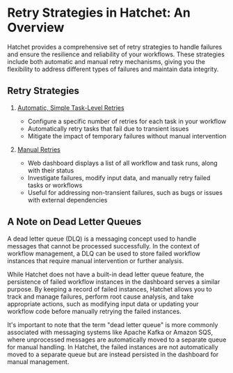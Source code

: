 # Retry Strategies in Hatchet: An Overview

Hatchet provides a comprehensive set of retry strategies to handle failures and ensure the resilience and reliability of your workflows. These strategies include both automatic and manual retry mechanisms, giving you the flexibility to address different types of failures and maintain data integrity.

## Retry Strategies

1. [Automatic, Simple Task-Level Retries](./simple.mdx)

   - Configure a specific number of retries for each task in your workflow
   - Automatically retry tasks that fail due to transient issues
   - Mitigate the impact of temporary failures without manual intervention

2. [Manual Retries](./manual.mdx)
   - Web dashboard displays a list of all workflow and task runs, along with their status
   - Investigate failures, modify input data, and manually retry failed tasks or workflows
   - Useful for addressing non-transient failures, such as bugs or issues with external dependencies

## A Note on Dead Letter Queues

A dead letter queue (DLQ) is a messaging concept used to handle messages that cannot be processed successfully. In the context of workflow management, a DLQ can be used to store failed workflow instances that require manual intervention or further analysis.

While Hatchet does not have a built-in dead letter queue feature, the persistence of failed workflow instances in the dashboard serves a similar purpose. By keeping a record of failed instances, Hatchet allows you to track and manage failures, perform root cause analysis, and take appropriate actions, such as modifying input data or updating your workflow code before manually retrying the failed instances.

It's important to note that the term "dead letter queue" is more commonly associated with messaging systems like Apache Kafka or Amazon SQS, where unprocessed messages are automatically moved to a separate queue for manual handling. In Hatchet, the failed instances are not automatically moved to a separate queue but are instead persisted in the dashboard for manual management.
